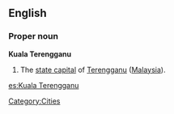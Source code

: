 ==English==
===Proper noun===
'''Kuala Terengganu'''
#The [[state capital]] of [[Terengganu]] ([[Malaysia]]).

[[Category:Cities]]

[[es:Kuala Terengganu]]